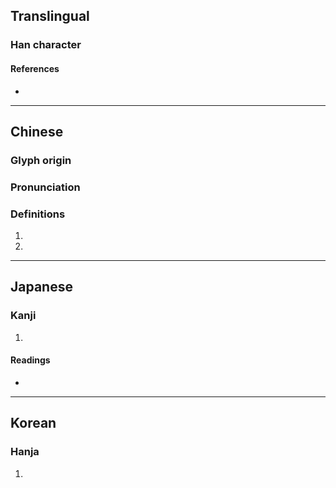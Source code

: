 {{character info}}
==Translingual==

===Han character===
{{Han char|rn=18|rad=刀|as=12|sn=14|four=72200|canj=MOLN|ids=⿰厥刂}}

====References====
* {{Han ref|kx=0144.080|dkj=02190|dj=0325.040|hdz=10355.100|uh=5282|ud=21122|bh=B9BB|bd=47547}}

----

==Chinese==
{{zh-forms}}

===Glyph origin===
{{Han etym}}

===Pronunciation===
{{zh-pron
|m=jué
|m-s=
|c=kyut3,gyut3
|mc=y
|oc=y
|cat=
}}

===Definitions===
{{zh-hanzi}}

# {{zh-used in|剞劂}}
# {{zh-used in|剖劂}}

----

==Japanese==

===Kanji===
{{ja-kanji|grade=|rs=刀12}}

# {{rfdef|ja|sort=刀12}}

====Readings====
* {{ja-readings|on=けつ, くうち, けい, け|kun=けず-る}}

----

==Korean==

===Hanja===
{{ko-hanja|hangeul=궤|rv=gwe|mr=kwe}}

# {{rfdef|ko|sort=刀12}}